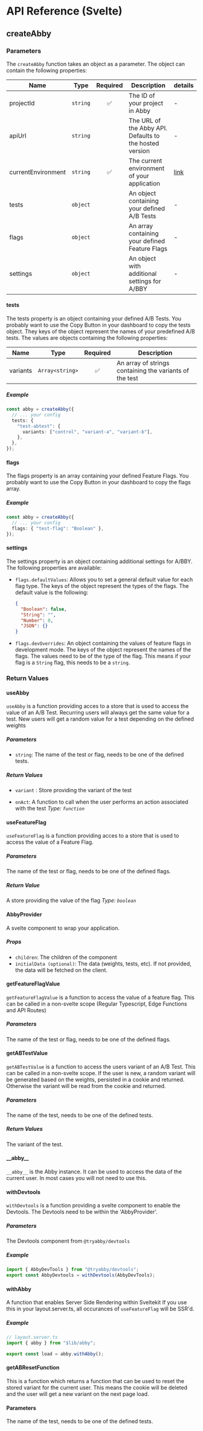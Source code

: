 # API Reference (Svelte)

## createAbby

### Parameters

The `createAbby` function takes an object as a parameter. The object can contain the following properties:

| Name               | Type     | Required | Description                                             | details               |
| ------------------ | -------- | :------: | ------------------------------------------------------- | --------------------- |
| projectId          | `string` |    ✅    | The ID of your project in Abby                          | -                     |
| apiUrl             | `string` |          | The URL of the Abby API. Defaults to the hosted version | -                     |
| currentEnvironment | `string` |    ✅    | The current environment of your application             | [link](/environments) |
| tests              | `object` |          | An object containing your defined A/B Tests             | -                     |
| flags              | `object` |          | An array containing your defined Feature Flags          | -                     |
| settings           | `object` |          | An object with additional settings for A/BBY            | -                     |

#### tests

The tests property is an object containing your defined A/B Tests. You probably want to use the Copy Button in your dashboard to copy the tests object.
They keys of the object represent the names of your predefined A/B tests. The values are objects containing the following properties:

| Name     | Type            | Required | Description                                             |
| -------- | --------------- | :------: | ------------------------------------------------------- |
| variants | `Array<string>` |    ✅    | An array of strings containing the variants of the test |

##### Example

```ts
const abby = createAbby({
  // ... your config
  tests: {
    "test-abtest": {
      variants: ["control", "variant-a", "variant-b"],
    },
  },
});
```

#### flags

The flags property is an array containing your defined Feature Flags. You probably want to use the Copy Button in your dashboard to copy the flags array.

##### Example

```ts
const abby = createAbby({
  // ... your config
  flags: { "test-flag": "Boolean" },
});
```

#### settings

The settings property is an object containing additional settings for A/BBY. The following properties are available:

- `flags.defaultValues`: Allows you to set a general default value for each flag type. The keys of the object represent the types of the flags.
  The default value is the following:

  ```json
  {
    "Boolean": false,
    "String": "",
    "Number": 0,
    "JSON": {}
  }
  ```

- `flags.devOverrides`: An object containing the values of feature flags in development mode. The keys of the object represent the names of the flags.
  The values need to be of the type of the flag. This means if your flag is a `String` flag, this needs to be a `string`.

### Return Values

#### useAbby

`useAbby` is a function providing acces to a store that is used to access the value of an A/B Test.
Recurring users will always get the same value for a test.
New users will get a random value for a test depending on the defined weights

##### Parameters

- `string`: The name of the test or flag, needs to be one of the defined tests.

##### Return Values

- `variant` : Store providing the variant of the test

- `onAct`: A function to call when the user performs an action associated with the test _Type: `function`_

#### useFeatureFlag

`useFeatureFlag` is a function providing acces to a store that is used to access the value of a Feature Flag.

##### Parameters

The name of the test or flag, needs to be one of the defined flags.

##### Return Value

A store providing the value of the flag _Type: `boolean`_

#### AbbyProvider

A svelte component to wrap your application.

##### Props

- `children`: The children of the component
- `initialData (optional)`: The data (weights, tests, etc). If not provided, the data will be fetched on the client.

#### getFeatureFlagValue

`getFeatureFlagValue` is a function to access the value of a feature flag. This can be called in a non-svelte scope (Regular Typescript, Edge Functions and API Routes)

##### Parameters

The name of the test or flag, needs to be one of the defined flags.

#### getABTestValue

`getABTestValue` is a function to access the users variant of an A/B Test. This can be called in a non-svelte scope.
If the user is new, a random variant will be generated based on the weights, persisted in a cookie and returned.
Otherwise the variant will be read from the cookie and returned.

##### Parameters

The name of the test, needs to be one of the defined tests.

##### Return Values

The variant of the test.

#### \_\_abby\_\_

`__abby__` is the Abby instance. It can be used to access the data of the current user.
In most cases you will not need to use this.

#### withDevtools

`withDevtools` is a function providing a svelte component to enable the Devtools. The Devtools need to be within the 'AbbyProvider'.

##### Parameters

The Devtools component from `@tryabby/devtools`

##### Example

```jsx
import { AbbyDevTools } from "@tryabby/devtools";
export const AbbyDevtools = withDevtools(AbbyDevTools);
```

#### withAbby

A function that enables Server Side Rendering within Sveltekit
If you use this in your layout.server.ts, all occurances of `useFeatureFlag` will be SSR'd.

##### Example

```ts
// layout.server.ts
import { abby } from "$lib/abby";

export const load = abby.withAbby();
```

#### getABResetFunction

This is a function which returns a function that can be used to reset the stored variant for the current user.
This means the cookie will be deleted and the user will get a new variant on the next page load.

#### Parameters

The name of the test, needs to be one of the defined tests.
